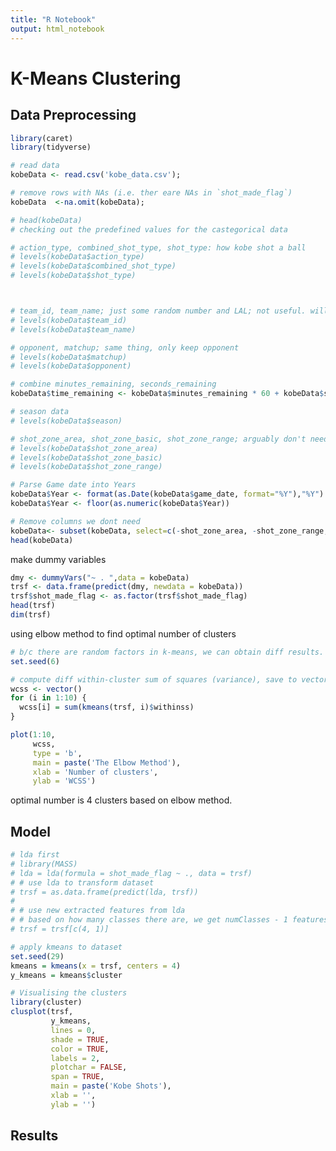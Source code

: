 ```yaml
---
title: "R Notebook"
output: html_notebook
---
```


# K-Means Clustering

## Data Preprocessing

```r
library(caret)
library(tidyverse)

# read data
kobeData <- read.csv('kobe_data.csv');

# remove rows with NAs (i.e. ther eare NAs in `shot_made_flag`)
kobeData  <-na.omit(kobeData);

# head(kobeData)
# checking out the predefined values for the castegorical data

# action_type, combined_shot_type, shot_type: how kobe shot a ball
# levels(kobeData$action_type)
# levels(kobeData$combined_shot_type)
# levels(kobeData$shot_type)



# team_id, team_name; just some random number and LAL; not useful. will omit
# levels(kobeData$team_id)
# levels(kobeData$team_name)

# opponent, matchup; same thing, only keep opponent
# levels(kobeData$matchup)
# levels(kobeData$opponent)

# combine minutes_remaining, seconds_remaining
kobeData$time_remaining <- kobeData$minutes_remaining * 60 + kobeData$seconds_remaining

# season data
# levels(kobeData$season)

# shot_zone_area, shot_zone_basic, shot_zone_range; arguably don't need these because we have lat, long, loc_x, loc_y
# levels(kobeData$shot_zone_area)
# levels(kobeData$shot_zone_basic)
# levels(kobeData$shot_zone_range)

# Parse Game date into Years 
kobeData$Year <- format(as.Date(kobeData$game_date, format="%Y"),"%Y")
kobeData$Year <- floor(as.numeric(kobeData$Year))

# Remove columns we dont need
kobeData<- subset(kobeData, select=c(-shot_zone_area, -shot_zone_range, -shot_zone_basic, -action_type,-game_date,-game_id,-team_id,-team_name,-matchup, -season, -minutes_remaining, -seconds_remaining, -opponent))
head(kobeData)
```

make dummy variables
```r
dmy <- dummyVars("~ . ",data = kobeData)
trsf <- data.frame(predict(dmy, newdata = kobeData))
trsf$shot_made_flag <- as.factor(trsf$shot_made_flag)
head(trsf)
dim(trsf)
```

using elbow method to find optimal number of clusters
```r
# b/c there are random factors in k-means, we can obtain diff results. therefore, must seed.
set.seed(6)

# compute diff within-cluster sum of squares (variance), save to vector, plot it.
wcss <- vector()
for (i in 1:10) {
  wcss[i] = sum(kmeans(trsf, i)$withinss)
}

plot(1:10,
     wcss,
     type = 'b',
     main = paste('The Elbow Method'),
     xlab = 'Number of clusters',
     ylab = 'WCSS')
```

optimal number is 4 clusters based on elbow method.

## Model

```r
# lda first
# library(MASS)
# lda = lda(formula = shot_made_flag ~ ., data = trsf)
# # use lda to transform dataset
# trsf = as.data.frame(predict(lda, trsf))
# 
# # use new extracted features from lda 
# # based on how many classes there are, we get numClasses - 1 features from lda.
# trsf = trsf[c(4, 1)]

# apply kmeans to dataset
set.seed(29)
kmeans = kmeans(x = trsf, centers = 4)
y_kmeans = kmeans$cluster

# Visualising the clusters
library(cluster)
clusplot(trsf,
         y_kmeans,
         lines = 0,
         shade = TRUE,
         color = TRUE,
         labels = 2,
         plotchar = FALSE,
         span = TRUE,
         main = paste('Kobe Shots'),
         xlab = '',
         ylab = '')
```

## Results